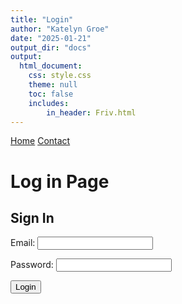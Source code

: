 ```yaml
---
title: "Login"
author: "Katelyn Groe"
date: "2025-01-21"
output_dir: "docs"
output:
  html_document:
    css: style.css
    theme: null
    toc: false
    includes: 
        in_header: Friv.html
---
```


<nav>
  <a href="index.html">Home</a>
  <a href="contact.html">Contact</a>
</nav>

# Log in Page


<h2>Sign In</h2>

<label for="email">Email:</label>
<input type="email" id="email" required><br>

<label for="password">Password:</label>
<input type="password" id="password" required><br>

<button onclick="checkLogin()">Login</button>

<script>
// Define users with their emails, passwords, and assigned pages
const users = {
  "kgroe@iastate.edu": { password: "kgroe", page: "Modules.html" },
  "rhuffman@iastate.edu": { password: "rhuffman", page: "rhuffman.html" },
  "user3@example.com": { password: "password3", page: "user3.html" },
  // Add more users as needed
};

// Function to check email & password and redirect
function checkLogin() {
  var email = document.getElementById("email").value.trim().toLowerCase();
  var password = document.getElementById("password").value;

  if (users.hasOwnProperty(email) && users[email].password === password) {
    var expirationTime = Date.now() + 12 * 60 * 60 * 1000; // 12 hours
    localStorage.setItem("access", email);
    localStorage.setItem("expiration", expirationTime);
    window.location.href = users[email].page; // Redirect to user page
  } else {
    alert("Incorrect email or password. Try again.");
  }
}

// Check session expiration and redirect if needed
window.onload = function() {
  var email = localStorage.getItem("access");
  var expiration = localStorage.getItem("expiration");

  // Get the current page name (e.g., "Modules.html", "Login.html")
  var currentPage = window.location.pathname.split("/").pop();

  // If session expired, clear storage and redirect to login (but not on Login.html)
  if (!email || !expiration || Date.now() > expiration) {
    localStorage.removeItem("access");
    localStorage.removeItem("expiration");
    
    if (currentPage !== "Login.html") {
      window.location.href = "Login.html"; // Redirect only on protected pages
    }
  }
};
</script>





